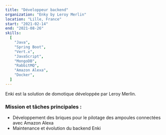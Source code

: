 ```yaml
---
title: "Développeur backend"
organization: "Enky by Leroy Merlin"
location: "Lille, France"
start: "2021-02-14"
end: "2021-08-26"
skills:
  [
    "Java",
    "Spring Boot",
    "Vert.x",
    "JavaScript",
    "MongoDB",
    "RabbitMQ",
    "Amazon Alexa",
    "Docker",
  ]
---
```


Enki est la solution de domotique développée par Leroy Merlin.

### Mission et tâches principales :

- Développement des briques pour le pilotage des ampoules connectées avec Amazon Alexa
- Maintenance et évolution du backend Enki
